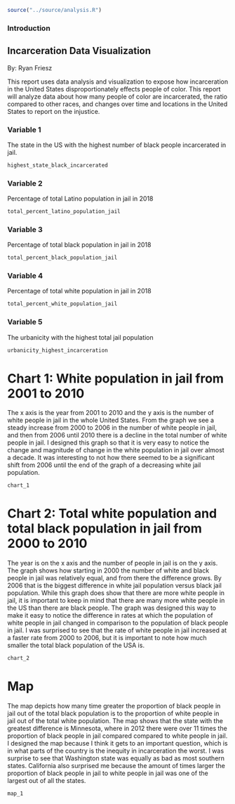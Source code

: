 ```r
source("../source/analysis.R")
```
### Introduction
## Incarceration Data Visualization
By: Ryan Friesz

This report uses data analysis and visualization to expose how incarceration in the United States disproportionately effects people of color. This report will analyze data about how many people of color are incarcerated, the ratio compared to other races, and changes over time and locations in the United States to report on the injustice.

### Variable 1

The state in the US with the highest number of black people incarcerated in jail.
```r
highest_state_black_incarcerated
```

### Variable 2
Percentage of total Latino population in jail in 2018
```r
total_percent_latino_population_jail
```

### Variable 3
Percentage of total black population in jail in 2018
```r
total_percent_black_population_jail
```

### Variable 4
Percentage of total white population in jail in 2018
```r
total_percent_white_population_jail
```

### Variable 5
The urbanicity with the highest total jail population
```r
urbanicity_highest_incarceration
```

# Chart 1: White population in jail from 2001 to 2010
The x axis is the year from 2001 to 2010 and the y axis is the number of white people in jail in the whole United States. From the graph we see a steady increase from 2000 to 2006 in the number of white people in jail, and then from 2006 until 2010 there is a decline in the total number of white people in jail. I designed this graph so that it is very easy to notice the change and magnitude of change in the white population in jail over almost a decade. It was interesting to not how there seemed to be a significant shift from 2006 until the end of the graph of a decreasing white jail population.
```r
chart_1 
```

# Chart 2: Total white population and total black population in jail from 2000 to 2010
The year is on the x axis and the number of people in jail is on the y axis. The graph shows how starting in 2000 the number of white and black people in jail was relatively equal, and from there the difference grows. By 2006 that is the biggest difference in white jail population versus black jail population. While this graph does show that there are more white people in jail, it is important to keep in mind that there are many more white people in the US than there are black people. The graph was designed this way to make it easy to notice the difference in rates at which the population of white people in jail changed in comparison to the population of black people in jail. I was surprised to see that the rate of white people in jail increased at a faster rate from 2000 to 2006, but it is important to note how much smaller the total black population of the USA is. 
```r
chart_2
```













# Map
The map depicts how many time greater the proportion of black people in jail out of the total black population is to the proportion of white people in jail out of the total white population. The map shows that the state with the greatest difference is Minnesota, where in 2012 there were over 11 times the proportion of black people in jail compared compared to white people in jail. I designed the map because I think it gets to an important question, which is in what parts of the country is the inequity in incarceration the worst. I was surprise to see that Washington state was equally as bad as most southern states. California also surprised me because the amount of times larger the proportion of black people in jail to white people in jail was one of the largest out of all the states.
```r
map_1
```